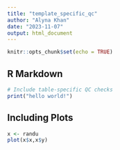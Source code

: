 ```yaml
---
title: "template_specific_qc"
author: "Alyna Khan"
date: "2023-11-07"
output: html_document
---
```


```r
knitr::opts_chunk$set(echo = TRUE)
```

## R Markdown

```r
# Include table-specific QC checks
print("hello world!")
```

## Including Plots

```r
x <- randu
plot(x$x,x$y)
```
